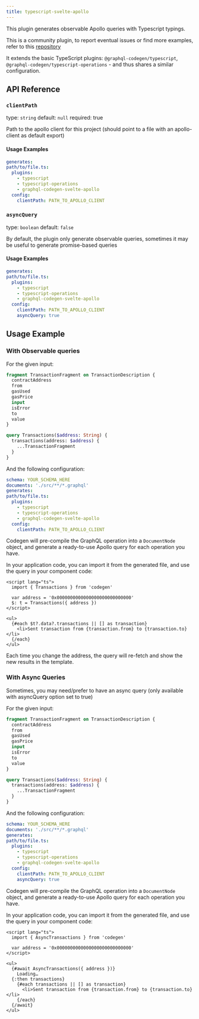 ```yaml
---
title: typescript-svelte-apollo
---
```



<PackageHeader />

This plugin generates observable Apollo queries with Typescript typings.

This is a community plugin, to report eventual issues or find more examples, refer to this [repository](https://github.com/ticruz38/graphql-codegen-svelte-apollo#readme)

It extends the basic TypeScript plugins: `@graphql-codegen/typescript`, `@graphql-codegen/typescript-operations` - and thus shares a similar configuration.

## API Reference

### `clientPath`

type: `string`
default: `null`
required: true

Path to the apollo client for this project (should point to a file with an apollo-client as default export)

#### Usage Examples

```yaml {8}
generates:
path/to/file.ts:
  plugins:
    - typescript
    - typescript-operations
    - graphql-codegen-svelte-apollo
  config:
    clientPath: PATH_TO_APOLLO_CLIENT
```

### `asyncQuery`

type: `boolean`
default: `false`

By default, the plugin only generate observable queries, sometimes it may be useful to generate promise-based queries

#### Usage Examples

```yaml {9}
generates:
path/to/file.ts:
  plugins:
    - typescript
    - typescript-operations
    - graphql-codegen-svelte-apollo
  config:
    clientPath: PATH_TO_APOLLO_CLIENT
    asyncQuery: true
```

## Usage Example

### With Observable queries

For the given input:

```graphql
fragment TransactionFragment on TransactionDescription {
  contractAddress
  from
  gasUsed
  gasPrice
  input
  isError
  to
  value
}

query Transactions($address: String) {
  transactions(address: $address) {
    ...TransactionFragment
  }
}
```

And the following configuration:

```yaml
schema: YOUR_SCHEMA_HERE
documents: './src/**/*.graphql'
generates:
path/to/file.ts:
  plugins:
    - typescript
    - typescript-operations
    - graphql-codegen-svelte-apollo
  config:
    clientPath: PATH_TO_APOLLO_CLIENT
```

Codegen will pre-compile the GraphQL operation into a `DocumentNode` object, and generate a ready-to-use Apollo query for each operation you have.

In your application code, you can import it from the generated file, and use the query in your component code:

```svelte
<script lang="ts">
  import { Transactions } from 'codegen'

  var address = '0x0000000000000000000000000000'
  $: t = Transactions({ address })
</script>

<ul>
  {#each $t?.data?.transactions || [] as transaction}
    <li>Sent transaction from {transaction.from} to {transaction.to}</li>
  {/each}
</ul>
```

Each time you change the address, the query will re-fetch and show the new results in the template.

### With Async Queries

Sometimes, you may need/prefer to have an async query (only available with asyncQuery option set to true)

For the given input:

```graphql
fragment TransactionFragment on TransactionDescription {
  contractAddress
  from
  gasUsed
  gasPrice
  input
  isError
  to
  value
}

query Transactions($address: String) {
  transactions(address: $address) {
    ...TransactionFragment
  }
}
```

And the following configuration:

```yaml
schema: YOUR_SCHEMA_HERE
documents: './src/**/*.graphql'
generates:
path/to/file.ts:
  plugins:
    - typescript
    - typescript-operations
    - graphql-codegen-svelte-apollo
  config:
    clientPath: PATH_TO_APOLLO_CLIENT
    asyncQuery: true
```

Codegen will pre-compile the GraphQL operation into a `DocumentNode` object, and generate a ready-to-use Apollo query for each operation you have.

In your application code, you can import it from the generated file, and use the query in your component code:

```svelte
<script lang="ts">
  import { AsyncTransactions } from 'codegen'

  var address = '0x0000000000000000000000000000'
</script>

<ul>
  {#await AsyncTransactions({ address })}
    Loading…
  {:then transactions}
    {#each transactions || [] as transaction}
      <li>Sent transaction from {transaction.from} to {transaction.to}</li>
    {/each}
  {/await}
</ul>
```
